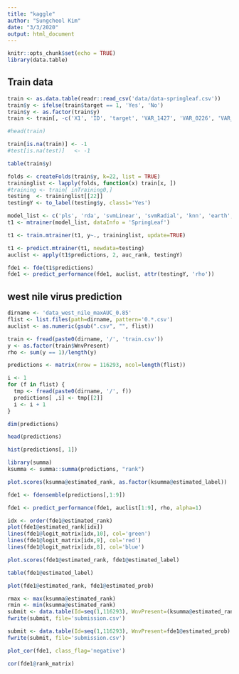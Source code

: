 ```yaml
---
title: "kaggle"
author: "Sungcheol Kim"
date: "3/3/2020"
output: html_document
---
```


```r
knitr::opts_chunk$set(echo = TRUE)
library(data.table)
```

## Train data

```r
train <- as.data.table(readr::read_csv('data/data-springleaf.csv'))
train$y <- ifelse(train$target == 1, 'Yes', 'No')
train$y <- as.factor(train$y)
train <- train[, -c('X1', 'ID', 'target', 'VAR_1427', 'VAR_0226', 'VAR_0230', 'VAR_0236')]

#head(train)
```

```r
train[is.na(train)] <- -1
#test[is.na(test)]   <- -1
```

```r
table(train$y)
```

```r
folds <- createFolds(train$y, k=22, list = TRUE)
traininglist <- lapply(folds, function(x) train[x, ])
#training <- train[ inTraining0,]
testing  <- traininglist[[22]]
testingY <- to_label(testing$y, class1='Yes')
```

```r
model_list <- c('pls', 'rda', 'svmLinear', 'svmRadial', 'knn', 'earth', 'avNNet', 'mlp', 'nb', 'rf', 'rpart', 'ctree', 'C5.0', 'bayesglm', 'glm', 'glmnet', 'simpls', 'dwdRadial', 'xgbTree', 'xgbLinear', 'nnet')
t1 <- mtrainer(model_list, dataInfo = 'SpringLeaf')
```

```r
t1 <- train.mtrainer(t1, y~., traininglist, update=TRUE)
```

```r
t1 <- predict.mtrainer(t1, newdata=testing)
auclist <- apply(t1$predictions, 2, auc_rank, testingY)

fde1 <- fde(t1$predictions)
fde1 <- predict_performance(fde1, auclist, attr(testingY, 'rho'))
```

## west nile virus prediction

```r
dirname <- 'data_west_nile_maxAUC_0.85'
flist <- list.files(path=dirname, pattern='0.*.csv')
auclist <- as.numeric(gsub(".csv", "", flist))

train <- fread(paste0(dirname, '/', 'train.csv'))
y <- as.factor(train$WnvPresent)
rho <- sum(y == 1)/length(y)

predictions <- matrix(nrow = 116293, ncol=length(flist))

i <- 1
for (f in flist) {
  tmp <- fread(paste0(dirname, '/', f))
  predictions[ ,i] <- tmp[[2]]
  i <- i + 1
}

dim(predictions)
```

```r
head(predictions)
```

```r
hist(predictions[, 1])
```

```r
library(summa)
ksumma <- summa::summa(predictions, "rank")
```

```r
plot.scores(ksumma@estimated_rank, as.factor(ksumma@estimated_label))
```

```r
fde1 <- fdensemble(predictions[,1:9])
```

```r
fde1 <- predict_performance(fde1, auclist[1:9], rho, alpha=1)
```

```r
idx <- order(fde1@estimated_rank)
plot(fde1@estimated_rank[idx])
lines(fde1@logit_matrix[idx,10], col='green')
lines(fde1@logit_matrix[idx,9], col='red')
lines(fde1@logit_matrix[idx,8], col='blue')
```

```r
plot.scores(fde1@estimated_rank, fde1@estimated_label)
```

```r
table(fde1@estimated_label)
```

```r
plot(fde1@estimated_rank, fde1@estimated_prob)
```

```r
rmax <- max(ksumma@estimated_rank)
rmin <- min(ksumma@estimated_rank)
submit <- data.table(Id=seq(1,116293), WnvPresent=(ksumma@estimated_rank - rmin)/(rmax-rmin))
fwrite(submit, file='submission.csv')
```

```r
submit <- data.table(Id=seq(1,116293), WnvPresent=fde1@estimated_prob)
fwrite(submit, file='submission.csv')
```

```r
plot_cor(fde1, class_flag='negative')
```

```r
cor(fde1@rank_matrix)
```


